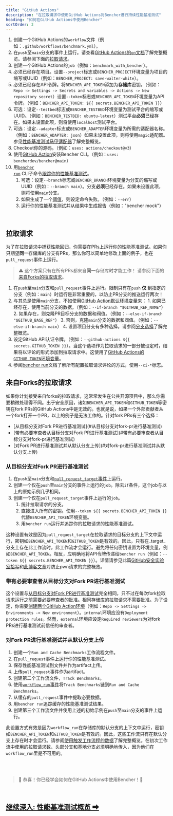 ```yaml
---
title: "GitHub Actions"
description: "在拉取请求中使用GitHub Actions对Bencher进行持续性能基准测试"
heading: "如何在GitHub Actions中使用Bencher"
sortOrder: 3
---
```



<GitHubActions1 />

1. 创建一个GitHub Actions的`workflow`文件（例如：`.github/workflows/benchmark.yml`）。
2. 在`push`至`main`分支的事件上运行。请查看[GitHub Actions的`on`文档](https://docs.github.com/zh/actions/using-workflows/workflow-syntax-for-github-actions#on)了解完整概览。请参阅下面的[拉取请求](#拉取请求)。
3. 创建一个GitHub Actions的`job`（例如：`benchmark_with_bencher`）。
4. 必须已经存在项目。设置`--project`标志或`BENCHER_PROJECT`环境变量为项目的缩写或UUID（例如：`BENCHER_PROJECT: save-walter-white`）。
5. 必须已经存在API令牌。将`BENCHER_API_TOKEN`添加为**存储库**密钥。（例如：`Repo -> Settings -> Secrets and variables -> Actions -> New repository secret`）设置`--token`标志或`BENCHER_API_TOKEN`环境变量为API令牌。（例如：`BENCHER_API_TOKEN: ${{ secrets.BENCHER_API_TOKEN }}`）
6. 可选：设定`--testbed`标志或`BENCHER_TESTBED`环境变量为测试平台的缩写或UUID。（例如：`BENCHER_TESTBED: ubuntu-latest`）测试平台**必须**已经存在。如果未设置此项，则将使用`localhost`测试平台。
7. 可选：设定`--adapter`标志或`BENCHER_ADAPTER`环境变量为所需的适配器名称。（例如：`BENCHER_ADAPTER: json`）如果未设置此项，则将使用`magic`适配器。参见[性能基准测试马甲适配器](/docs/zh/explanation/adapters)了解完整概览。
8. Checkout你的源码。（例如：`uses: actions/checkout@v3`）
9. 使用[GitHub Action](https://github.com/marketplace/actions/bencher-cli)安装Bencher CLI。（例如：`uses: bencherdev/bencher@main`）
10. 用<code><a href="/docs/zh/explanation/bencher-run">bencher run</a></code> CLI子命令[跟踪你的性能基准测试](/docs/zh/how-to/track-benchmarks)。
    1. 可选：设定`--branch`标志或`BENCHER_BRANCH`环境变量为分支的缩写或UUID（例如：`--branch main`）。分支**必须**已经存在。如果未设置此项，则将使用`main`分支。
    2. 如果生成了一个[阈值](/docs/zh/explanation/thresholds)，则设定命令失败。（例如：`--err`）
    3. 运行你的性能基准测试并从结果中生成报告（例如："bencher mock"）

<br/>

## 拉取请求

为了在拉取请求中捕获性能回归，你需要在PRs上运行你的性能基准测试。如果你只期望**同一**存储库的分支有PRs，那么你可以简单地修改上面的例子，也在`pull_request`事件上运行。

> ⚠️ 这个方案只有在所有PRs都来自**同一**存储库时才能工作！
> 请参阅下面的[来自Forks的拉取请求](#来自forks的拉取请求)。

<GitHubActions2/>

1. 在`push`至`main`分支和`pull_request`事件上运行。限制只有在`push` **仅** 到指定的分支（例如：`main`）时运行是非常重要的，以防止PR分支的推送运行两次！
2. 与其总是使用`main`分支，不如使用[GitHub Action默认环境变量](https://docs.github.com/zh/actions/learn-github-actions/variables#default-environment-variables)来：
        1. 如果已经存在，使用当前分支的数据。（例如：`--if-branch "$GITHUB_REF_NAME"`）
        2. 如果存在，则克隆PR目标分支的数据和阀值。（例如：`--else-if-branch "$GITHUB_BASE_REF"`）
        3. 否则，克隆`main`分支的数据和阀值。（例如：`--else-if-branch main`）
        4. 设置项目分支有多种选择。请参阅[分支选择](/docs/zh/how-to/branch-selection)了解完整概览。
3. 设定GitHub API认证令牌。（例如：`--github-actions ${{ secrets.GITHUB_TOKEN }}`）。当这个选项作为拉取请求的一部分被设定时，结果将以评论的形式添加到拉取请求中。这使用了[GitHub Actions的`GITHUB_TOKEN`环境变量](https://docs.github.com/zh/actions/security-guides/automatic-token-authentication)。
4. 参阅[bencher run](/docs/zh/explanation/bencher-run)文档了解所有配置拉取请求评论的方式，使用`--ci-*`标志。

## 来自Forks的拉取请求

如果你计划接受来自forks的拉取请求，这常常发生在公共开源项目中，那么你需要稍微处理得不同。出于安全原因，诸如`BENCHER_API_TOKEN`和`GITHUB_TOKEN`等密钥在fork PRs的GitHub Actions中是无效的。也就是说，如果一个外部贡献者从一个fork打开一个PR，以上的例子是无法工作的。针对fork PRs有三个选择：

<ul>
  <li>[从目标分支对Fork PR进行基准测试](#从目标分支对fork-pr进行基准测试)</li>
  <li>[带有必要审查者从目标分支对Fork PR进行基准测试](#带有必要审查者从目标分支对fork-pr进行基准测试)</li>
  <li>[对Fork PR进行基准测试并从默认分支上传](#对fork-pr进行基准测试并从默认分支上传)</li>
</ul>

### 从目标分支对Fork PR进行基准测试

<GitHubActions4 />

1. 在`push`至`main`分支和[`pull_request_target`事件](https://docs.github.com/zh/actions/using-workflows/events-that-trigger-workflows#pull_request_target)上运行。
2. 创建一个仅在`push`至`main`分支的事件上运行的`job`。除去`if`条件，这个job与以上的原始示例几乎相同。
3. 创建一个仅在`pull_request_target`事件上运行的`job`。
   1. 统计拉取请求的分支。
   2. 直接进入所有的密钥。使用`--token ${{ secrets.BENCHER_API_TOKEN }}`代替`BENCHER_API_TOKEN`环境变量。
   3. 用`bencher run`运行并追踪你的拉取请求的性能基准测试。

这种设置有效是因为`pull_request_target`在拉取请求的目标分支的上下文中运行，密钥如`BENCHER_API_TOKEN`和`GITHUB_TOKEN`是有效的。因此，只有在_target_分支上存在此工作流时，此工作流才会运行。避免将任何密钥设置为环境变量，例如`BENCHER_API_TOKEN`。相反，应明确地将API令牌传递给`bencher run`（例如：`--token ${{ secrets.BENCHER_API_TOKEN }}`）。详情请参见此篇[GitHub安全实验室拾写](https://securitylab.github.com/research/github-actions-preventing-pwn-requests/)和[此博客文章](https://nathandavison.com/blog/github-actions-and-the-threat-of-malicious-pull-requests)对防止pwn请求的完整概览。

### 带有必要审查者从目标分支对Fork PR进行基准测试

<GitHubActions5 />

这个设置与[从目标分支对Fork PR进行基准测试](#从目标分支对fork-pr进行基准测试)完全相同，只不过在每次fork拉取请求运行之前需要必要审查者的批准。相同存储库的拉取请求不需要批准。为了设定，你需要[创建两个GitHub Action环境](https://docs.github.com/zh/actions/deployment/targeting-different-environments/using-environments-for-deployment#using-an-environment)（例如：`Repo -> Settings -> Environments -> New environment`）。`internal`环境应没有`Deployment protection rules`。然而，`external`环境应设定`Required reviewers`为对fork PRs进行基准测试前信任的审查者。

### 对Fork PR进行基准测试并从默认分支上传

<GitHubActions6 />

1. 创建一个`Run and Cache Benchmarks`工作流程文件。
1. 在`pull_request`事件上运行你的性能基准测试。
1. 保存性能基准测试到文件并作为artifact上传。
1. 上传`pull_request`事件作为artifact。
1. 创建第二个工作流文件，`Track Benchmarks`。
1. 使用[`workflow_run`事件](https://docs.github.com/zh/actions/using-workflows/events-that-trigger-workflows#workflow_run)将`Track Benchmarks`链到`Run and Cache Benchmarks`。
1. 从缓存的`pull_request`事件中提取必要数据。
1. 用`bencher run`追踪缓存的性能基准测试结果。
1. 创建第三个工作流文件并使用上述的初始示例在`push`至`main`分支的事件上运行。

此设置方式有效是因为`workflow_run`在存储库的默认分支的上下文中运行，密钥如`BENCHER_API_TOKEN`和`GITHUB_TOKEN`是有效的。因此，这些工作流只有在默认分支上存在时才会运行。请参阅[使用触发工作流程的数据](https://docs.github.com/zh/actions/using-workflows/events-that-trigger-workflows#using-data-from-the-triggering-workflow)了解完整概览。在初次工作流中使用的拉取请求数、头部分支和基地分支必须明确地传入，因为他们在`workflow_run`里是不可用的。

<br/>
<br/>

> 🐰 恭喜！你已经学会如何在GitHub Actions中使用Bencher！🎉

<br/>

<h2><a href="/docs/zh/explanation/benchmarking">继续深入: 性能基准测试概览 ➡</a></h2>
